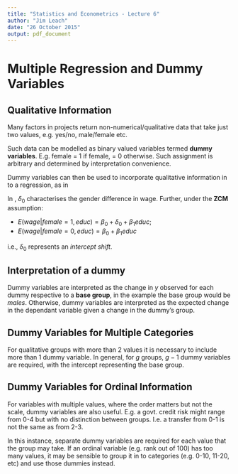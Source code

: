 ```yaml
---
title: "Statistics and Econometrics - Lecture 6"
author: "Jim Leach"
date: "26 October 2015"
output: pdf_document
---
```


# Multiple Regression and Dummy Variables

## Qualitative Information

Many factors in projects return non-numerical/qualitative data that take just two values, e.g. yes/no, male/female etc.

Such data can be modelled as binary valued variables termed __dummy variables__. E.g. female = 1 if female, = 0 otherwise. Such assignment is arbitrary and determined by interpretation convenience.

Dummy variables can then be used to incorporate qualitative information in to a regression, as in \eqref{eq:dummy}

\begin{equation} \label{eq:dummy}
wage = \beta_0 + \delta_0 female + \beta_1 educ + u
\end{equation}

In \eqref{eq:dummy}, $\delta_0$ characterises the gender difference in wage. Further, under the __ZCM__ assumption:

* $E(wage | female = 1, educ) = \beta_0 + \delta_0 + \beta_1 educ$;
* $E(wage | female = 0, educ) = \beta_0 + \beta_1 educ$

i.e., $\delta_0$ represents an _intercept shift_.

## Interpretation of a dummy

Dummy variables are interpreted as the change in $y$ observed for each dummy respective to a __base group__, in the example \eqref{eq:dummy} the base group would be _males_. Otherwise, dummy variables are interpreted as the expected change in the dependant variable given a change in the dummy's group.

## Dummy Variables for Multiple Categories

For qualitative groups with more than 2 values it is necessary to include more than 1 dummy variable. In general, for $g$ groups, $g-1$ dummy variables are required, with the intercept representing the base group.

## Dummy Variables for Ordinal Information

For variables with multiple values, where the order matters but not the scale, dummy variables are also useful. E.g. a govt. credit risk might range from 0-4 but with no distinction between groups. I.e. a transfer from 0-1 is not the same as from 2-3.

In this instance, separate dummy variables are required for each value that the group may take. If an ordinal variable (e.g. rank out of 100) has too many values, it may be sensible to group it in to categories (e.g. 0-10, 11-20, etc) and use those dummies instead.




